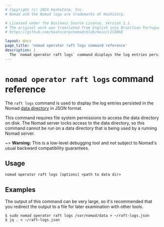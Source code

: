 ```yaml
---
# Copyright (c) 2024 HashiCorp, Inc.
# Nomad and the Nomad logo are trademarks of HashiCorp.

# Licensed under the Business Source License, Version 1.1.
# The original work was translated from English into Brazilian Portuguese.
# https://github.com/hashicorp/nomad/blob/main/LICENSE

layout: docs
page_title: 'nomad operator raft logs command reference'
description: |
  The `nomad operator raft logs` command displays the log entries persisted in the Nomad data directory.
---
```


# `nomad operator raft logs` command reference

The `raft logs` command is used to display the log entries persisted in
the Nomad [data directory] in JSON format.

This command requires file system permissions to access the data
directory on disk. The Nomad server locks access to the data
directory, so this command cannot be run on a data directory that is
being used by a running Nomad server.

~> **Warning:** This is a low-level debugging tool and not subject to
  Nomad's usual backward compatibility guarantees.

## Usage

```plaintext
nomad operator raft logs [options] <path to data dir>
```

## Examples

The output of this command can be very large, so it's recommended that
you redirect the output to a file for later examination with other
tools.

```shell-session
$ sudo nomad operator raft logs /var/nomad/data > ~/raft-logs.json
$ jq . < ~/raft-logs.json
```

[data directory]: /nomad/docs/configuration#data_dir
